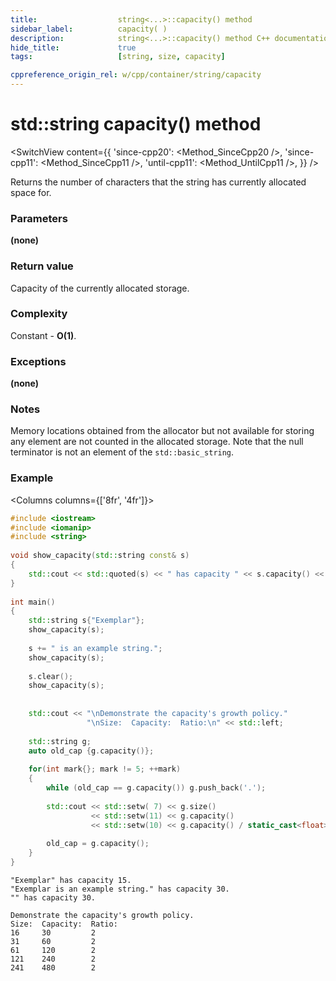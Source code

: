 ```yaml
---
title:					string<...>::capacity() method
sidebar_label:			capacity( )
description:			string<...>::capacity() method C++ documentation
hide_title:				true
tags:					[string, size, capacity]

cppreference_origin_rel: w/cpp/container/string/capacity
---
```



<!----------------- Codes ---------------------->

<!-- size() -->

# std::string capacity() method

<SwitchView content={{
	'since-cpp20': <Method_SinceCpp20 />,
	'since-cpp11': <Method_SinceCpp11 />,
	'until-cpp11': <Method_UntilCpp11 />,
}} />

Returns the number of characters that the string has currently allocated space for.

### Parameters

**(none)**

### Return value

Capacity of the currently allocated storage.

### Complexity

Constant - **O(1)**.

### Exceptions

**(none)**

### Notes

Memory locations obtained from the allocator but not available for storing any element are not counted in the allocated storage. Note that the null terminator is not an element of the `std::basic_string`.

### Example

<Columns columns={['8fr', '4fr']}>
<div>

```cpp title='Main.cpp' showLineNumbers
#include <iostream>
#include <iomanip>
#include <string>
 
void show_capacity(std::string const& s)
{
    std::cout << std::quoted(s) << " has capacity " << s.capacity() << ".\n";
}
 
int main()
{
    std::string s{"Exemplar"};
    show_capacity(s);
 
    s += " is an example string.";
    show_capacity(s);
 
    s.clear();
    show_capacity(s);
 
 
    std::cout << "\nDemonstrate the capacity's growth policy."
                 "\nSize:  Capacity:  Ratio:\n" << std::left;
 
    std::string g;
    auto old_cap {g.capacity()};
 
    for(int mark{}; mark != 5; ++mark)
    {
        while (old_cap == g.capacity()) g.push_back('.');
 
        std::cout << std::setw( 7) << g.size()
                  << std::setw(11) << g.capacity()
                  << std::setw(10) << g.capacity() / static_cast<float>(old_cap) << '\n';
 
        old_cap = g.capacity();
    }
}
```

</div>
<div>

```plaintext title="Output"
"Exemplar" has capacity 15.
"Exemplar is an example string." has capacity 30.
"" has capacity 30.
 
Demonstrate the capacity's growth policy.
Size:  Capacity:  Ratio:
16     30         2
31     60         2
61     120        2
121    240        2
241    480        2
```

</div>
</Columns>
